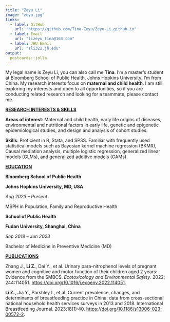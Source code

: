 ```yaml
---
title: "Zeyu Li"
image: "zeyu.jpg"
links:
  - label: GitHub
    url: "https://github.com/Tina-Zeyu/Zeyu-Li.github.io"
  - label: Email
    url: "lizeyu_tina@163.com"
  - label: JHU Email
    url: "zli322.jh.edu"
output:
  postcards::jolla
---
```


My legal name is Zeyu Li, you can also call me **Tina**. I'm a master's student at Bloomberg School of Public Health, Johns Hopkins University. I'm from China. My research interests focus on **maternal and child health**. I am still exploring my interests and open to all opportunities, so if you are conducting related research and looking for a teammate, please contact me.

[**RESEARCH INTERESTS & SKILLS**]{.underline}

**Areas of interest**: Maternal and child health, early life origins of diseases, environmental and nutritional factors in early life, genetic and epigenetic epidemiological studies, and design and analysis of cohort studies.

**Skills**: Proficient in R, Stata, and SPSS. Familiar with frequently used statistical models such as Bayesian kernel machine regression (BKMR), Causal mediation analysis, multiple logistic regression, generalized linear models (GLMs), and generalized additive models (GAMs).

[**EDUCATION**]{.underline}

**Bloomberg School of Public Health**

**Johns Hopkins University, MD, USA**

*Aug 2023 -- Present*

MSPH in Population, Family and Reproductive Health

**School of Public Health**

**Fudan University, Shanghai, China**

*Sep 2018 -- Jun 2023*

Bachelor of Medicine in Preventive Medicine (MD)

[**PUBLICATIONS**]{.underline}

Zhang J., **Li Z.**, Dai Y., et al. Urinary para-nitrophenol levels of pregnant women and cognitive and motor function of their children aged 2 years: Evidence from the SMBCS. *Ecotoxicology and Environmental Safety*. 2022; 244:114051. <https://doi.org/10.1016/j.ecoenv.2022.114051>.

**Li Z.,** Jia Y., Parshley I., et al. Current prevalence, changes, and determinants of breastfeeding practice in China: data from cross-sectional national household health services surveys in 2013 and 2018. International Breastfeeding Journal. 2023;18(1):40. <https://doi.org/10.1186/s13006-023-00572-2>.
